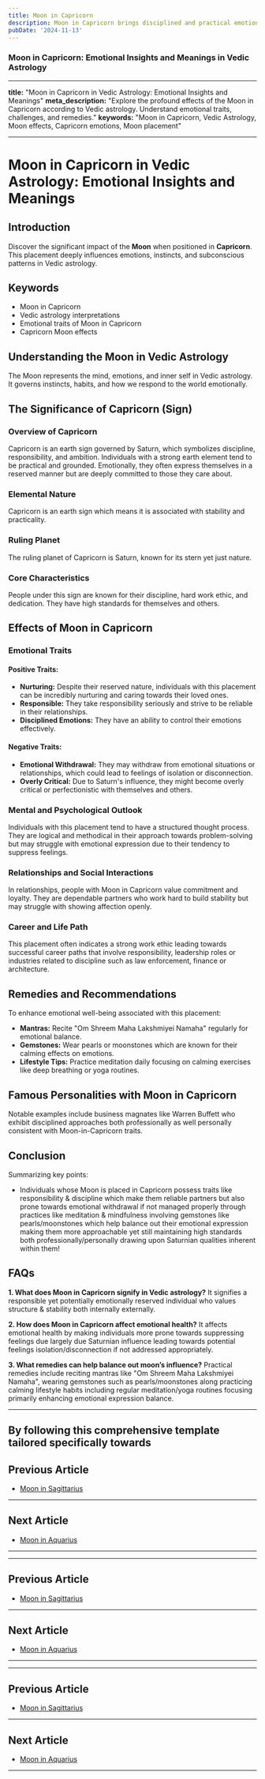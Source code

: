 ```yaml
---
title: Moon in Capricorn
description: Moon in Capricorn brings disciplined and practical emotions. Individuals are responsible, ambitious, and may have a reserved approach to expressing feelings in Vedic Astrology
pubDate: '2024-11-13'
---
```


### Moon in Capricorn: Emotional Insights and Meanings in Vedic Astrology

---

**title:** "Moon in Capricorn in Vedic Astrology: Emotional Insights and Meanings"
**meta_description:** "Explore the profound effects of the Moon in Capricorn according to Vedic astrology. Understand emotional traits, challenges, and remedies."
**keywords:** "Moon in Capricorn, Vedic Astrology, Moon effects, Capricorn emotions, Moon placement"

---

# Moon in Capricorn in Vedic Astrology: Emotional Insights and Meanings

## Introduction

Discover the significant impact of the **Moon** when positioned in **Capricorn**. This placement deeply influences emotions, instincts, and subconscious patterns in Vedic astrology.

## Keywords

- Moon in Capricorn
- Vedic astrology interpretations
- Emotional traits of Moon in Capricorn
- Capricorn Moon effects

## Understanding the Moon in Vedic Astrology

The Moon represents the mind, emotions, and inner self in Vedic astrology. It governs instincts, habits, and how we respond to the world emotionally.

## The Significance of Capricorn (Sign)

### Overview of Capricorn
Capricorn is an earth sign governed by Saturn, which symbolizes discipline, responsibility, and ambition. Individuals with a strong earth element tend to be practical and grounded. Emotionally, they often express themselves in a reserved manner but are deeply committed to those they care about.

### Elemental Nature
Capricorn is an earth sign which means it is associated with stability and practicality.

### Ruling Planet
The ruling planet of Capricorn is Saturn, known for its stern yet just nature.

### Core Characteristics
People under this sign are known for their discipline, hard work ethic, and dedication. They have high standards for themselves and others.

## Effects of Moon in Capricorn

### Emotional Traits
#### Positive Traits:
- **Nurturing:** Despite their reserved nature, individuals with this placement can be incredibly nurturing and caring towards their loved ones.
- **Responsible:** They take responsibility seriously and strive to be reliable in their relationships.
- **Disciplined Emotions:** They have an ability to control their emotions effectively.

#### Negative Traits:
- **Emotional Withdrawal:** They may withdraw from emotional situations or relationships, which could lead to feelings of isolation or disconnection.
- **Overly Critical:** Due to Saturn's influence, they might become overly critical or perfectionistic with themselves and others.

### Mental and Psychological Outlook

Individuals with this placement tend to have a structured thought process. They are logical and methodical in their approach towards problem-solving but may struggle with emotional expression due to their tendency to suppress feelings.

### Relationships and Social Interactions

In relationships, people with Moon in Capricorn value commitment and loyalty. They are dependable partners who work hard to build stability but may struggle with showing affection openly.

### Career and Life Path

This placement often indicates a strong work ethic leading towards successful career paths that involve responsibility, leadership roles or industries related to discipline such as law enforcement, finance or architecture.

## Remedies and Recommendations

To enhance emotional well-being associated with this placement:

- **Mantras:** Recite "Om Shreem Maha Lakshmiyei Namaha" regularly for emotional balance.
- **Gemstones:** Wear pearls or moonstones which are known for their calming effects on emotions.
- **Lifestyle Tips:** Practice meditation daily focusing on calming exercises like deep breathing or yoga routines.

## Famous Personalities with Moon in Capricorn

Notable examples include business magnates like Warren Buffett who exhibit disciplined approaches both professionally as well personally consistent with Moon-in-Capricorn traits.

## Conclusion

Summarizing key points:

- Individuals whose Moon is placed in Capricorn possess traits like responsibility & discipline which make them reliable partners but also prone towards emotional withdrawal if not managed properly through practices like meditation & mindfulness involving gemstones like pearls/moonstones which help balance out their emotional expression making them more approachable yet still maintaining high standards both professionally/personally drawing upon Saturnian qualities inherent within them!


## FAQs


**1. What does Moon in Capricorn signify in Vedic astrology?**
It signifies a responsible yet potentially emotionally reserved individual who values structure & stability both internally externally.


**2. How does Moon in Capricorn affect emotional health?**
It affects emotional health by making individuals more prone towards suppressing feelings due largely due Saturnian influence leading towards potential feelings isolation/disconnection if not addressed appropriately.


**3. What remedies can help balance out moon’s influence?**
Practical remedies include reciting mantras like "Om Shreem Maha Lakshmiyei Namaha", wearing gemstones such as pearls/moonstones along practicing calming lifestyle habits including regular meditation/yoga routines focusing primarily enhancing emotional expression balance.


---

By following this comprehensive template tailored specifically towards
---

## Previous Article
- [Moon in Sagittarius](/blogs-md/0802_Moon_in_Rashi/080209_Moon_in_Sagittarius.mdx)

---

## Next Article
- [Moon in Aquarius](/blogs-md/0802_Moon_in_Rashi/080211_Moon_in_Aquarius.mdx)

---
---

## Previous Article
- [Moon in Sagittarius](080209_Moon_in_Sagittarius.mdx)

---

## Next Article
- [Moon in Aquarius](080211_Moon_in_Aquarius.mdx)

---
---

## Previous Article
- [Moon in Sagittarius](080209_Moon_in_Sagittarius.mdx)

---

## Next Article
- [Moon in Aquarius](080211_Moon_in_Aquarius.mdx)

---
